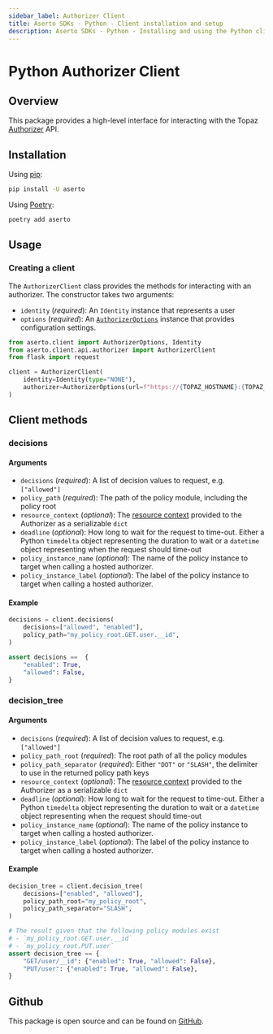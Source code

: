 ```yaml
---
sidebar_label: Authorizer Client
title: Aserto SDKs - Python - Client installation and setup
description: Aserto SDKs - Python - Installing and using the Python client
---
```


# Python Authorizer Client

## Overview

This package provides a high-level interface for interacting with the Topaz [Authorizer](/docs/authorizer-guide/overview) API.

## Installation

Using [pip](https://pip.pypa.io):

```sh
pip install -U aserto
```

Using [Poetry](https://python-poetry.org):

```sh
poetry add aserto
```

## Usage

### Creating a client

The `AuthorizerClient` class provides the methods for interacting with an authorizer. The constructor takes
two arguments:

- `identity` (_required_): An `Identity` instance that represents a user
- `options` (_required_): An [`AuthorizerOptions`](/docs/software-development-kits/python/options) instance that
   provides configuration settings.

```py
from aserto.client import AuthorizerOptions, Identity
from aserto.client.api.authorizer import AuthorizerClient
from flask import request

client = AuthorizerClient(
    identity=Identity(type="NONE"),
    authorizer=AuthorizerOptions(url=f"https://{TOPAZ_HOSTNAME}:{TOPAZ_PORT}")
)
```

## Client methods

### decisions

#### Arguments

- `decisions` (_required_): A list of decision values to request, e.g. `["allowed"]`
- `policy_path` (_required_): The path of the policy module, including the policy root
- `resource_context` (_optional_): The [resource context](/docs/authorizer-guide/resource-context) provided to the
   Authorizer as a serializable `dict`
- `deadline` (_optional_): How long to wait for the request to time-out.
  Either a Python `timedelta` object representing the duration to wait or a `datetime` object
  representing when the request should time-out
- `policy_instance_name` (_optional_): The name of the policy instance to target when calling a hosted authorizer.
- `policy_instance_label` (_optional_): The label of the policy instance to target when calling a hosted authorizer.

#### Example

```py
decisions = client.decisions(
    decisions=["allowed", "enabled"],
    policy_path="my_policy_root.GET.user.__id",
)

assert decisions ==  {
    "enabled": True,
    "allowed": False,
}
```

### decision_tree

#### Arguments

- `decisions` (_required_): A list of decision values to request, e.g. `["allowed"]`
- `policy_path_root` (_required_): The root path of all the policy modules
- `policy_path_separator` (_required_): Either `"DOT"` or `"SLASH"`, the delimiter to use in the returned policy path keys
- `resource_context` (_optional_): The [resource context](/docs/authorizer-guide/resource-context) provided to the
   Authorizer as a serializable `dict`
- `deadline` (_optional_): How long to wait for the request to time-out.
  Either a Python `timedelta` object representing the duration to wait or a `datetime` object
  representing when the request should time-out
- `policy_instance_name` (_optional_): The name of the policy instance to target when calling a hosted authorizer.
- `policy_instance_label` (_optional_): The label of the policy instance to target when calling a hosted authorizer.

#### Example

```py
decision_tree = client.decision_tree(
    decisions=["enabled", "allowed"],
    policy_path_root="my_policy_root",
    policy_path_separator="SLASH",
)

# The result given that the following policy modules exist
# - `my_policy_root.GET.user.__id`
# - `my_policy_root.PUT.user`
assert decision_tree == {
    "GET/user/__id": {"enabled": True, "allowed": False},
    "PUT/user": {"enabled": True, "allowed": False},
}
```

## Github

This package is open source and can be found on [GitHub](https://github.com/aserto-dev/aserto-python).
